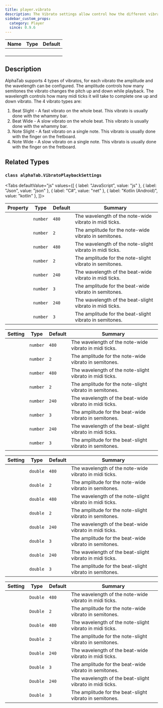 ```yaml
---
title: player.vibrato
description: The Vibrato settings allow control how the different vibrato types are generated for audio.
sidebar_custom_props:
  category: Player
  since: 0.9.6
---
```


<SinceBadge since="0.9.6" />

<table className="table table-striped table-condensed type-table">
    <thead>
        <tr>
          <th>Name</th>
          <th>Type</th>
          <th>Default</th>
        </tr>
    </thead>
    <tbody>
        <tr>
          <td><CodeBadge type="js" name="player.vibrato" /></td>
          <td><CodeBadge type="js" name="VibratoPlaybackSettings" /></td>
          <td><code></code></td>
        </tr>
        <tr>
          <td><CodeBadge type="json" name="player.vibrato" /></td>
          <td><CodeBadge type="json" name="VibratoPlaybackSettings" /></td>
          <td><code></code></td>
        </tr>
        <tr>
          <td><CodeBadge type="net" name="Player.Vibrato" /></td>
          <td><CodeBadge type="net" name="VibratoPlaybackSettings" /></td>
          <td><code></code></td>
        </tr>
        <tr>
          <td><CodeBadge type="android" name="player.vibrato" /></td>
          <td><CodeBadge type="android" name="VibratoPlaybackSettings" /></td>
          <td><code></code></td>
        </tr>
    </tbody>
</table>

## Description
AlphaTab supports 4 types of vibratos, for each vibrato the amplitude and the wavelength can be configured. The amplitude controls how many semitones
the vibrato changes the pitch up and down while playback. The wavelength controls how many midi ticks it will take to complete one up and down vibrato.
The 4 vibrato types are:

1. Beat Slight - A fast vibrato on the whole beat. This vibrato is usually done with the whammy bar.
2. Beat Wide - A slow vibrato on the whole beat. This vibrato is usually done with the whammy bar.
3. Note Slight - A fast vibrato on a single note. This vibrato is usually done with the finger on the fretboard.
4. Note Wide - A slow vibrato on a single note. This vibrato is usually done with the finger on the fretboard.

## Related Types

### `class alphaTab.VibratoPlaybackSettings`

<Tabs defaultValue="js" values={[
  { label: "JavaScript", value: "js" },
  { label: "Json", value: "json" },
  { label: "C#", value: "net" },
  { label: "Kotlin (Android)", value: "kotlin" },
]}>
<TabItem value="js">
<table className="table table-striped table-condensed type-table">
    <thead>
        <tr>
            <th>Property</th>
            <th>Type</th>
            <th>Default</th>
            <th>Summary</th>
        </tr>
    </thead>    
    <tbody> 
        <tr>
            <td><CodeBadge type="js" name="noteWideLength" /></td>
            <td><code>number</code></td>
            <td><code>480</code></td>
            <td>The wavelength of the note-wide vibrato in midi ticks.</td>
        </tr>
        <tr>
            <td><CodeBadge type="js" name="noteWideAmplitude" /></td>
            <td><code>number</code></td>
            <td><code>2</code></td>
            <td>The amplitude for the note-wide vibrato in semitones.</td>
        </tr>
        <tr>
            <td><CodeBadge type="js" name="noteSlightLength" /></td>
            <td><code>number</code></td>
            <td><code>480</code></td>
            <td>The wavelength of the note-slight vibrato in midi ticks.</td>
        </tr>
        <tr>
            <td><CodeBadge type="js" name="noteSlightAmplitude" /></td>
            <td><code>number</code></td>
            <td><code>2</code></td>
            <td>The amplitude for the note-slight vibrato in semitones.</td>
        </tr>
        <tr>
            <td><CodeBadge type="js" name="beatWideLength" /></td>
            <td><code>number</code></td>
            <td><code>240</code></td>
            <td>The wavelength of the beat-wide vibrato in midi ticks.</td>
        </tr>
        <tr>
            <td><CodeBadge type="js" name="beatWideAmplitude" /></td>
            <td><code>number</code></td>
            <td><code>3</code></td>
            <td>The amplitude for the beat-wide vibrato in semitones.</td>
        </tr>
        <tr>
            <td><CodeBadge type="js" name="beatSlightLength" /></td>
            <td><code>number</code></td>
            <td><code>240</code></td>
            <td>The wavelength of the beat-slight vibrato in midi ticks.</td>
        </tr>
        <tr>
            <td><CodeBadge type="js" name="beatSlightAmplitude" /></td>
            <td><code>number</code></td>
            <td><code>3</code></td>
            <td>The amplitude for the beat-slight vibrato in semitones.</td>
        </tr>
    </tbody>
</table>
</TabItem>
<TabItem value="json">
<table className="table table-striped table-condensed type-table">
    <thead>
        <tr>
            <th>Setting</th>
            <th>Type</th>
            <th>Default</th>
            <th>Summary</th>
        </tr>
    </thead>    
    <tbody> 
        <tr>
            <td><CodeBadge type="json" name="noteWideLength" /></td>
            <td><code>number</code></td>
            <td><code>480</code></td>
            <td>The wavelength of the note-wide vibrato in midi ticks.</td>
        </tr>
        <tr>
            <td><CodeBadge type="json" name="noteWideAmplitude" /></td>
            <td><code>number</code></td>
            <td><code>2</code></td>
            <td>The amplitude for the note-wide vibrato in semitones.</td>
        </tr>
        <tr>
            <td><CodeBadge type="json" name="noteSlightLength" /></td>
            <td><code>number</code></td>
            <td><code>480</code></td>
            <td>The wavelength of the note-slight vibrato in midi ticks.</td>
        </tr>
        <tr>
            <td><CodeBadge type="json" name="noteSlightAmplitude" /></td>
            <td><code>number</code></td>
            <td><code>2</code></td>
            <td>The amplitude for the note-slight vibrato in semitones.</td>
        </tr>
        <tr>
            <td><CodeBadge type="json" name="beatWideLength" /></td>
            <td><code>number</code></td>
            <td><code>240</code></td>
            <td>The wavelength of the beat-wide vibrato in midi ticks.</td>
        </tr>
        <tr>
            <td><CodeBadge type="json" name="beatWideAmplitude" /></td>
            <td><code>number</code></td>
            <td><code>3</code></td>
            <td>The amplitude for the beat-wide vibrato in semitones.</td>
        </tr>
        <tr>
            <td><CodeBadge type="json" name="beatSlightLength" /></td>
            <td><code>number</code></td>
            <td><code>240</code></td>
            <td>The wavelength of the beat-slight vibrato in midi ticks.</td>
        </tr>
        <tr>
            <td><CodeBadge type="json" name="beatSlightAmplitude" /></td>
            <td><code>number</code></td>
            <td><code>3</code></td>
            <td>The amplitude for the beat-slight vibrato in semitones.</td>
        </tr>
    </tbody>
</table>
</TabItem>
<TabItem value="net">
<table className="table table-striped table-condensed type-table">
    <thead>
        <tr>
            <th>Setting</th>
            <th>Type</th>
            <th>Default</th>
            <th>Summary</th>
        </tr>
    </thead>    
    <tbody> 
        <tr>
            <td><CodeBadge type="net" name="NoteWideLength" /></td>
            <td><code>double</code></td>
            <td><code>480</code></td>
            <td>The wavelength of the note-wide vibrato in midi ticks.</td>
        </tr>
        <tr>
            <td><CodeBadge type="net" name="NoteWideAmplitude" /></td>
            <td><code>double</code></td>
            <td><code>2</code></td>
            <td>The amplitude for the note-wide vibrato in semitones.</td>
        </tr>
        <tr>
            <td><CodeBadge type="net" name="NoteSlightLength" /></td>
            <td><code>double</code></td>
            <td><code>480</code></td>
            <td>The wavelength of the note-slight vibrato in midi ticks.</td>
        </tr>
        <tr>
            <td><CodeBadge type="net" name="NoteSlightAmplitude" /></td>
            <td><code>double</code></td>
            <td><code>2</code></td>
            <td>The amplitude for the note-slight vibrato in semitones.</td>
        </tr>
        <tr>
            <td><CodeBadge type="net" name="BeatWideLength" /></td>
            <td><code>double</code></td>
            <td><code>240</code></td>
            <td>The wavelength of the beat-wide vibrato in midi ticks.</td>
        </tr>
        <tr>
            <td><CodeBadge type="net" name="BeatWideAmplitude" /></td>
            <td><code>double</code></td>
            <td><code>3</code></td>
            <td>The amplitude for the beat-wide vibrato in semitones.</td>
        </tr>
        <tr>
            <td><CodeBadge type="net" name="BeatSlightLength" /></td>
            <td><code>double</code></td>
            <td><code>240</code></td>
            <td>The wavelength of the beat-slight vibrato in midi ticks.</td>
        </tr>
        <tr>
            <td><CodeBadge type="net" name="BeatSlightAmplitude" /></td>
            <td><code>double</code></td>
            <td><code>3</code></td>
            <td>The amplitude for the beat-slight vibrato in semitones.</td>
        </tr>
    </tbody>
</table>
</TabItem>
<TabItem value="kotlin">
<table className="table table-striped table-condensed type-table">
    <thead>
        <tr>
            <th>Setting</th>
            <th>Type</th>
            <th>Default</th>
            <th>Summary</th>
        </tr>
    </thead>    
    <tbody> 
        <tr>
            <td><CodeBadge type="net" name="noteWideLength" /></td>
            <td><code>Double</code></td>
            <td><code>480</code></td>
            <td>The wavelength of the note-wide vibrato in midi ticks.</td>
        </tr>
        <tr>
            <td><CodeBadge type="net" name="noteWideAmplitude" /></td>
            <td><code>Double</code></td>
            <td><code>2</code></td>
            <td>The amplitude for the note-wide vibrato in semitones.</td>
        </tr>
        <tr>
            <td><CodeBadge type="net" name="noteSlightLength" /></td>
            <td><code>Double</code></td>
            <td><code>480</code></td>
            <td>The wavelength of the note-slight vibrato in midi ticks.</td>
        </tr>
        <tr>
            <td><CodeBadge type="net" name="noteSlightAmplitude" /></td>
            <td><code>Double</code></td>
            <td><code>2</code></td>
            <td>The amplitude for the note-slight vibrato in semitones.</td>
        </tr>
        <tr>
            <td><CodeBadge type="net" name="beatWideLength" /></td>
            <td><code>Double</code></td>
            <td><code>240</code></td>
            <td>The wavelength of the beat-wide vibrato in midi ticks.</td>
        </tr>
        <tr>
            <td><CodeBadge type="net" name="beatWideAmplitude" /></td>
            <td><code>Double</code></td>
            <td><code>3</code></td>
            <td>The amplitude for the beat-wide vibrato in semitones.</td>
        </tr>
        <tr>
            <td><CodeBadge type="net" name="beatSlightLength" /></td>
            <td><code>Double</code></td>
            <td><code>240</code></td>
            <td>The wavelength of the beat-slight vibrato in midi ticks.</td>
        </tr>
        <tr>
            <td><CodeBadge type="net" name="beatSlightAmplitude" /></td>
            <td><code>Double</code></td>
            <td><code>3</code></td>
            <td>The amplitude for the beat-slight vibrato in semitones.</td>
        </tr>
    </tbody>
</table>
</TabItem>
</Tabs>